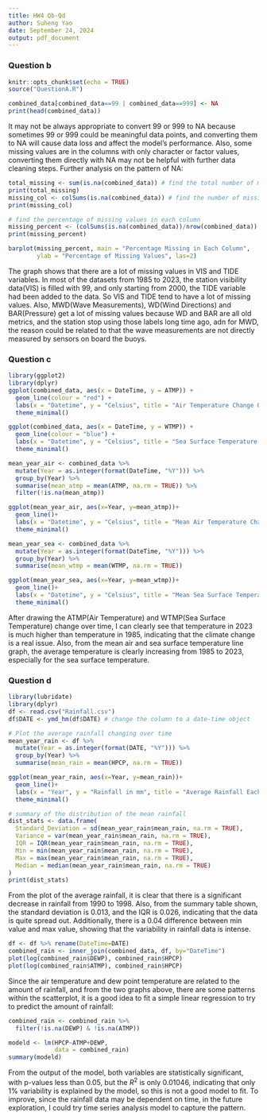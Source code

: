 ```yaml
---
title: HW4 Qb-Qd
author: Suheng Yao
date: September 24, 2024
output: pdf_document
---
```


### Question b

```r
knitr::opts_chunk$set(echo = TRUE)
source("QuestionA.R")
```
```r
combined_data[combined_data==99 | combined_data==999] <- NA
print(head(combined_data))
```
It may not be always appropriate to convert 99 or 999 to NA because sometimes 99 or 999 could be meaningful data points, and converting them to NA will cause data loss and affect the model's performance. Also, some missing values are in the columns with only character or factor values, converting them directly with NA may not be helpful with further data cleaning steps.
Further analysis on the pattern of NA:
```r
total_missing <- sum(is.na(combined_data)) # find the total number of missing value in data
print(total_missing)
missing_col <- colSums(is.na(combined_data)) # find the number of missing values in each column
print(missing_col)

# find the percentage of missing values in each column
missing_percent <- (colSums(is.na(combined_data))/nrow(combined_data)) * 100
print(missing_percent)
```
```r
barplot(missing_percent, main = "Percentage Missing in Each Column",
        ylab = "Percentage of Missing Values", las=2)
```
The graph shows that there are a lot of missing values in VIS and TIDE variables. In most of the datasets from 1985 to 2023, the station visibility data(VIS) is filled with 99, and only starting from 2000, the TIDE variable had been added to the data. So VIS and TIDE tend to have a lot of missing values. Also, MWD(Wave Measurements), WD(Wind Directions) and BAR(Pressure) get a lot of missing values because WD and BAR are all old metrics, and the station stop using those labels long time ago, adn for MWD, the reason could be related to that the wave measurements are not directly measured by sensors on board the buoys.

### Question c
```r
library(ggplot2)
library(dplyr)
ggplot(combined_data, aes(x = DateTime, y = ATMP)) +
  geom_line(colour = "red") +
  labs(x = "Datetime", y = "Celsius", title = "Air Temperature Change Over Time") +
  theme_minimal()

ggplot(combined_data, aes(x = DateTime, y = WTMP)) +
  geom_line(colour = "blue") +
  labs(x = "Datetime", y = "Celsius", title = "Sea Surface Temperature Change Over Time") +
  theme_minimal()

mean_year_air <- combined_data %>%
  mutate(Year = as.integer(format(DateTime, "%Y"))) %>%
  group_by(Year) %>%
  summarise(mean_atmp = mean(ATMP, na.rm = TRUE)) %>%
  filter(!is.na(mean_atmp))

ggplot(mean_year_air, aes(x=Year, y=mean_atmp))+
  geom_line()+
  labs(x = "Datetime", y = "Celsius", title = "Mean Air Temperature Change Over Time")+
  theme_minimal()

mean_year_sea <- combined_data %>%
  mutate(Year = as.integer(format(DateTime, "%Y"))) %>%
  group_by(Year) %>%
  summarise(mean_wtmp = mean(WTMP, na.rm = TRUE))

ggplot(mean_year_sea, aes(x=Year, y=mean_wtmp))+
  geom_line()+
  labs(x = "Datetime", y = "Celsius", title = "Mean Sea Surface Temperature Change Over Time")+
  theme_minimal()
```
After drawing the ATMP(Air Temperature) and WTMP(Sea Surface Temperature) change over time, I can clearly see that temperature in 2023 is much higher than temperature in 1985, indicating that the climate change is a real issue. Also, from the mean air and sea surface temperature line graph, the average temperature is clearly increasing from 1985 to 2023, especially for the sea surface temperature.

### Question d
```r
library(lubridate)
library(dplyr)
df <- read.csv("Rainfall.csv")
df$DATE <- ymd_hm(df$DATE) # change the column to a date-time object

# Plot the average rainfall changing over time
mean_year_rain <- df %>%
  mutate(Year = as.integer(format(DATE, "%Y"))) %>%
  group_by(Year) %>%
  summarise(mean_rain = mean(HPCP, na.rm = TRUE))

ggplot(mean_year_rain, aes(x=Year, y=mean_rain))+
  geom_line()+
  labs(x = "Year", y = "Rainfall in mm", title = "Average Rainfall Each Year")+
  theme_minimal()

# summary of the distribution of the mean rainfall
dist_stats <- data.frame(
  Standard_Deviation = sd(mean_year_rain$mean_rain, na.rm = TRUE),
  Variance = var(mean_year_rain$mean_rain, na.rm = TRUE),
  IQR = IQR(mean_year_rain$mean_rain, na.rm = TRUE),
  Min = min(mean_year_rain$mean_rain, na.rm = TRUE),
  Max = max(mean_year_rain$mean_rain, na.rm = TRUE),
  Median = median(mean_year_rain$mean_rain, na.rm = TRUE)
)
print(dist_stats)

```
From the plot of the average rainfall, it is clear that there is a significant decrease in rainfall from 1990 to 1998. Also, from the summary table shown, the standard deviation is 0.013, and the IQR is 0.026, indicating that the data is quite spread out. Additionally, there is a 0.04 difference between min value and max value, showing that the variability in rainfall data is intense.
```r
df <- df %>% rename(DateTime=DATE)
combined_rain <- inner_join(combined_data, df, by="DateTime")
plot(log(combined_rain$DEWP), combined_rain$HPCP)
plot(log(combined_rain$ATMP), combined_rain$HPCP)
```
Since the air temperature and dew point temperature are related to the amount of rainfall, and from the two graphs above, there are some patterns within the scatterplot, it is a good idea to fit a simple linear regression to try to predict the amount of rainfall:
```r
combined_rain <- combined_rain %>%
  filter(!is.na(DEWP) & !is.na(ATMP))

modeld <- lm(HPCP~ATMP+DEWP, 
             data = combined_rain)
summary(modeld)
```
From the output of the model, both variables are statistically significant, with p-values less than 0.05, but the $R^2$ is only 0.01046, indicating that only 1% variability is explained by the model, so this is not a good model to fit. To improve, since the rainfall data may be dependent on time, in the future exploration, I could try time series analysis model to capture the pattern.

